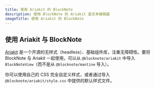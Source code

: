 ```yaml
---
title: 使用 Ariakit 的 BlockNote
description: 使用 BlockNote 的 Ariakit 富文本编辑器
imageTitle: 使用 Ariakit 的 BlockNote
---
```



## 使用 Ariakit 与 BlockNote

[Ariakit](https://ariakit.org/) 是一个开源的无样式（headless）、基础组件库，注重无障碍性。要将 BlockNote 与 Ariakit 一起使用，可以从 `@blocknote/ariakit` 中导入 `BlockNoteView`（而不是从 `@blocknote/mantine` 导入）。

你可以使用自己的 CSS 完全自定义样式，或者通过导入 `@blocknote/ariakit/style.css` 中提供的默认样式文件。

<Example name="basic/ariakit" />